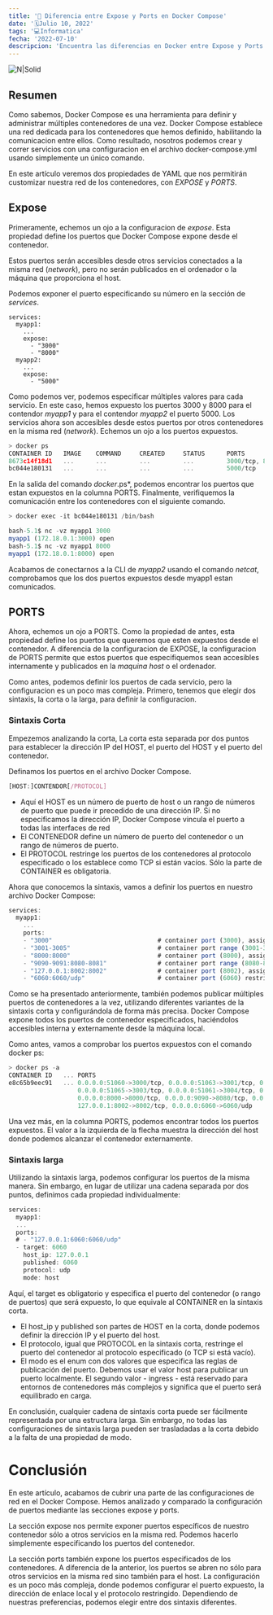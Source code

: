 ---
title: '🐋 Diferencia entre Expose y Ports en Docker Compose'
date: '🗓️Julio 10, 2022'
tags: '💻Informatica'
fecha: '2022-07-10'
descripcion: 'Encuentra las diferencias en Docker entre Expose y Ports.'
---


![N|Solid](https://avatars.githubusercontent.com/u/5429470?s=200&v=4)


## Resumen
Como sabemos, Docker Compose es una herramienta para definir y administrar múltiples contenedores de una vez. Docker Compose establece una red dedicada para los contenedores que hemos definido, habilitando la comunicacion entre ellos.
Como resultado, nosotros podemos crear y correr servicios con una configuracion en el archivo docker-compose.yml usando simplemente un único comando.

En este artículo veremos dos propiedades de YAML que nos permitirán customizar nuestra red de los contenedores, con *EXPOSE* y *PORTS*.


## Expose

Primeramente, echemos un ojo a la configuracion de *expose*. Esta propiedad define los puertos que Docker Compose expone desde el contenedor.

Estos puertos serán accesibles desde otros servicios conectados a la misma red (*network*), pero no serán publicados en el ordenador o la máquina que proporciona el host.

Podemos exponer el puerto especificando su número en la sección de *services*.
```shell
services:
  myapp1:
    ...
    expose:
      - "3000"
      - "8000"
  myapp2:
    ...
    expose:
      - "5000"
```

Como podemos ver, podemos especificar múltiples valores para cada servicio. En este caso, hemos expuesto los puertos 3000 y 8000 para el contendor *myapp1*  y para el contendor *myapp2* el puerto 5000. Los servicios ahora son accesibles desde estos puertos por otros contenedores en la misma red (*network*).
Echemos un ojo a los puertos expuestos.

```js
> docker ps
CONTAINER ID   IMAGE    COMMAND     CREATED     STATUS      PORTS               NAMES
8673c14f18d1   ...      ...         ...         ...         3000/tcp, 8000/tcp  bael_myapp1
bc044e180131   ...      ...         ...         ...         5000/tcp            bael_myapp2
```

En la salida del comando *docker*.ps*, podemos encontrar los puertos que estan expuestos en la columna PORTS.
Finalmente, verifiquemos la comunicación entre los contenedores con el siguiente comando.

```js
> docker exec -it bc044e180131 /bin/bash

bash-5.1$ nc -vz myapp1 3000
myapp1 (172.18.0.1:3000) open
bash-5.1$ nc -vz myapp1 8000
myapp1 (172.18.0.1:8000) open
```

Acabamos de conectarnos a la CLI de *myapp2* usando el comando *netcat*, comprobamos que los dos puertos expuestos desde myapp1 estan comunicados.

## PORTS

Ahora, echemos un ojo a PORTS. Como la propiedad de antes, esta propiedad define los puertos que queremos que esten expuestos desde el contenedor. A diferencia de la configuracion de EXPOSE, la configuracion de PORTS permite que estos puertos que especifiquemos sean accesibles internamente y publicados en la *maquina host* o el ordenador.

Como antes, podemos definir los puertos de cada servicio, pero la configuracion es un poco mas compleja. Primero, tenemos que elegir dos sintaxis, la corta o la larga, para definir la configuracion.

### Sintaxis Corta

Empezemos analizando la corta, La corta esta separada por dos puntos para establecer la dirección IP del HOST, el puerto del HOST y el puerto del contenedor.

Definamos los puertos en el archivo Docker Compose.

```js
[HOST:]CONTENDOR[/PROTOCOL]
```
- Aquí el HOST es un número de puerto de host o un rango de números de puerto que puede ir precedido de una dirección IP. Si no especificamos la dirección IP, Docker Compose vincula el puerto a todas las interfaces de red
- El CONTENEDOR define un número de puerto del contenedor o un rango de números de puerto.
- El PROTOCOL restringe los puertos de los contenedores al protocolo especificado o los establece como TCP si están vacíos. Sólo la parte de CONTAINER es obligatoria.

Ahora que conocemos la sintaxis, vamos a definir los puertos en nuestro archivo Docker Compose:

```js
services:
  myapp1:
    ...
    ports:
    - "3000"                             # container port (3000), assigned to random host port
    - "3001-3005"                        # container port range (3001-3005), assigned to random host ports
    - "8000:8000"                        # container port (8000), assigned to given host port (8000)
    - "9090-9091:8080-8081"              # container port range (8080-8081), assigned to given host port range (9090-9091)
    - "127.0.0.1:8002:8002"              # container port (8002), assigned to given host port (8002) and bind to 127.0.0.1
    - "6060:6060/udp"                    # container port (6060) restricted to UDP protocol, assigned to given host (6060)
```

Como se ha presentado anteriormente, también podemos publicar múltiples puertos de contenedores a la vez, utilizando diferentes variantes de la sintaxis corta y configurándola de forma más precisa. Docker Compose expone todos los puertos de contenedor especificados, haciéndolos accesibles interna y externamente desde la máquina local.

Como antes, vamos a comprobar los puertos expuestos con el comando docker ps:

```js
> docker ps -a
CONTAINER ID   ... PORTS                                                                        NAMES
e8c65b9eec91   ... 0.0.0.0:51060->3000/tcp, 0.0.0.0:51063->3001/tcp, 0.0.0.0:51064->3002/tcp,   bael_myapp1
                   0.0.0.0:51065->3003/tcp, 0.0.0.0:51061->3004/tcp, 0.0.0.0:51062->3005/tcp, 
                   0.0.0.0:8000->8000/tcp, 0.0.0.0:9090->8080/tcp, 0.0.0.0:9091->8081/tcp
                   127.0.0.1:8002->8002/tcp, 0.0.0.0:6060->6060/udp
```

Una vez más, en la columna PORTS, podemos encontrar todos los puertos expuestos. El valor a la izquierda de la flecha muestra la dirección del host donde podemos alcanzar el contenedor externamente.

### Sintaxis larga

Utilizando la sintaxis larga, podemos configurar los puertos de la misma manera. Sin embargo, en lugar de utilizar una cadena separada por dos puntos, definimos cada propiedad individualmente:

```js
services: 
  myapp1:
  ...
  ports:
  # - "127.0.0.1:6060:6060/udp"
  - target: 6060
    host_ip: 127.0.0.1
    published: 6060
    protocol: udp
    mode: host
```
Aquí, el target es obligatorio y especifica el puerto del contenedor (o rango de puertos) que será expuesto, lo que equivale al CONTAINER en la sintaxis corta.

- El host_ip y published son partes de HOST en la corta, donde podemos definir la dirección IP y el puerto del host.
- El protocolo, igual que PROTOCOL en la sintaxis corta, restringe el puerto del contenedor al protocolo especificado (o TCP si está vacío).
- El modo es el enum con dos valores que especifica las reglas de publicación del puerto. Debemos usar el valor host para publicar un puerto localmente. El segundo valor - ingress - está reservado para entornos de contenedores más complejos y significa que el puerto será equilibrado en carga.

En conclusión, cualquier cadena de sintaxis corta puede ser fácilmente representada por una estructura larga. Sin embargo, no todas las configuraciones de sintaxis larga pueden ser trasladadas a la corta debido a la falta de una propiedad de modo.

# Conclusión

En este artículo, acabamos de cubrir una parte de las configuraciones de red en el Docker Compose. Hemos analizado y comparado la configuración de puertos mediante las secciones expose y ports.

La sección expose nos permite exponer puertos específicos de nuestro contenedor sólo a otros servicios en la misma red. Podemos hacerlo simplemente especificando los puertos del contenedor.

La sección ports también expone los puertos especificados de los contenedores. A diferencia de la anterior, los puertos se abren no sólo para otros servicios en la misma red sino también para el host. La configuración es un poco más compleja, donde podemos configurar el puerto expuesto, la dirección de enlace local y el protocolo restringido. Dependiendo de nuestras preferencias, podemos elegir entre dos sintaxis diferentes.
